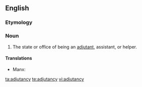 ==English==

===Etymology===
{{suffix|adjutant|cy}}

===Noun===
{{en-noun|adjutancies}}

# The state or office of being an [[adjutant]], assistant, or helper.

====Translations====
{{trans-top|state or office of being an adjutant}}
* Manx: {{t-|gv|co-yantys|m}}
{{trans-mid}}
{{trans-bottom}}

[[ta:adjutancy]]
[[te:adjutancy]]
[[vi:adjutancy]]
